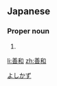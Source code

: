 ==Japanese==
{{ja-kanjitab|善|和}}

===Proper noun===
{{ja-pos|proper|よしかず}}

# {{given name|male|lang=ja}}

[[Category:Japanese male given names|よしかず]]

[[li:善和]]
[[zh:善和]]